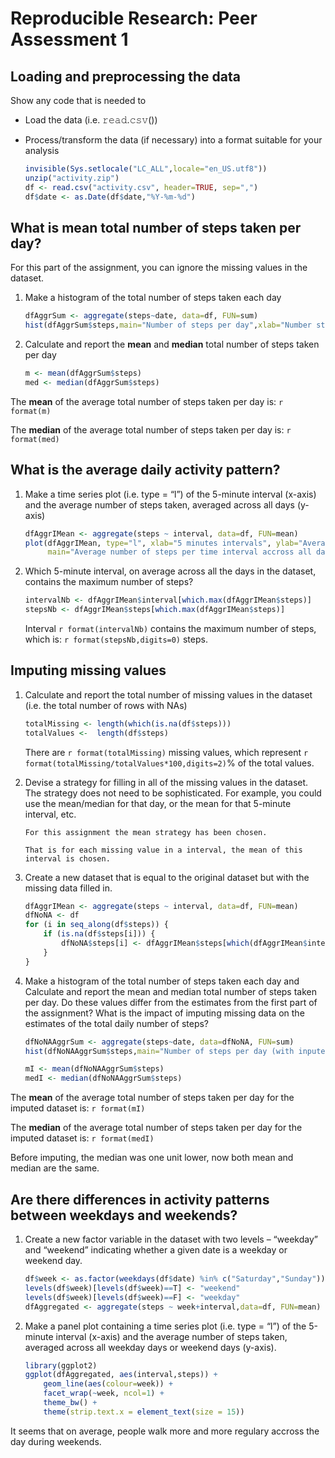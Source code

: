 # Reproducible Research: Peer Assessment 1
## Loading and preprocessing the data
Show any code that is needed to

- Load the data (i.e. 𝚛𝚎𝚊𝚍.𝚌𝚜𝚟())
- Process/transform the data (if necessary) into a format suitable for your analysis

    ```r
    invisible(Sys.setlocale("LC_ALL",locale="en_US.utf8"))
    unzip("activity.zip")
    df <- read.csv("activity.csv", header=TRUE, sep=",")
    df$date <- as.Date(df$date,"%Y-%m-%d")
    ```

## What is mean total number of steps taken per day?
For this part of the assignment, you can ignore the missing values in the dataset.

1. Make a histogram of the total number of steps taken each day

    ```r
    dfAggrSum <- aggregate(steps~date, data=df, FUN=sum)
    hist(dfAggrSum$steps,main="Number of steps per day",xlab="Number steps per day")
    ```

2. Calculate and report the **mean** and **median** total number of steps taken per day

    ```r
    m <- mean(dfAggrSum$steps)
    med <- median(dfAggrSum$steps)
    ```

The **mean** of the  average total number of steps taken per day is: `r format(m)`

The **median** of the  average total number of steps taken per day is:  `r format(med)`


## What is the average daily activity pattern?

1. Make a time series plot (i.e. type = "l") of the 5-minute interval (x-axis) and the average number of steps taken, averaged across all days (y-axis)

    ```r
    dfAggrIMean <- aggregate(steps ~ interval, data=df, FUN=mean)
    plot(dfAggrIMean, type="l", xlab="5 minutes intervals", ylab="Average number of steps", 
         main="Average number of steps per time interval accross all days")
    ```

2. Which 5-minute interval, on average across all the days in the dataset, contains the maximum number of steps?

    ```r
    intervalNb <- dfAggrIMean$interval[which.max(dfAggrIMean$steps)]
    stepsNb <- dfAggrIMean$steps[which.max(dfAggrIMean$steps)]
    ```

    Interval `r format(intervalNb)` contains the maximum number of steps, which is: `r format(stepsNb,digits=0)` steps.

## Imputing missing values
1. Calculate and report the total number of missing values in the dataset (i.e. the total number of rows with NAs)

    ```r
    totalMissing <- length(which(is.na(df$steps)))
    totalValues <-  length(df$steps)
    ```

    There are `r format(totalMissing)` missing values, which represent `r format(totalMissing/totalValues*100,digits=2)`% of the total values.

2. Devise a strategy for filling in all of the missing values in the dataset. The strategy does not need to be sophisticated. For example, you could use the mean/median for that day, or the mean for that 5-minute interval, etc.

    ```
    For this assignment the mean strategy has been chosen.

    That is for each missing value in a interval, the mean of this interval is chosen.
    ```

3. Create a new dataset that is equal to the original dataset but with the missing data filled in.

    ```r
    dfAggrIMean <- aggregate(steps ~ interval, data=df, FUN=mean)
    dfNoNA <- df
    for (i in seq_along(df$steps)) {
        if (is.na(df$steps[i])) {
            dfNoNA$steps[i] <- dfAggrIMean$steps[which(dfAggrIMean$interval==df$interval[i])]
        }
    }
    ```

4. Make a histogram of the total number of steps taken each day and Calculate and report the mean and median total number of steps taken per day. Do these values differ from the estimates from the first part of the assignment? What is the impact of imputing missing data on the estimates of the total daily number of steps?

    ```r
    dfNoNAAggrSum <- aggregate(steps~date, data=dfNoNA, FUN=sum)
    hist(dfNoNAAggrSum$steps,main="Number of steps per day (with inputed values)",xlab="Number steps per day")
    ```

    ```r
    mI <- mean(dfNoNAAggrSum$steps)
    medI <- median(dfNoNAAggrSum$steps)
    ```

The **mean** of the  average total number of steps taken per day for the imputed dataset is: `r format(mI)`

The **median** of the  average total number of steps taken per day for the imputed dataset is:  `r format(medI)`

Before imputing, the median was one unit lower, now both mean and median are the same.

## Are there differences in activity patterns between weekdays and weekends?
1. Create a new factor variable in the dataset with two levels -- "weekday" and "weekend" indicating whether a given date is a weekday or weekend day.

    ```r
    df$week <- as.factor(weekdays(df$date) %in% c("Saturday","Sunday"))
    levels(df$week)[levels(df$week)==T] <- "weekend"
    levels(df$week)[levels(df$week)==F] <- "weekday"
    dfAggregated <- aggregate(steps ~ week+interval,data=df, FUN=mean)
    ````

2. Make a panel plot containing a time series plot (i.e. type = "l") of the 5-minute interval (x-axis) and the average number of steps taken, averaged across all weekday days or weekend days (y-axis).

    ```r
    library(ggplot2)
    ggplot(dfAggregated, aes(interval,steps)) +
        geom_line(aes(colour=week)) +
        facet_wrap(~week, ncol=1) +
        theme_bw() + 
        theme(strip.text.x = element_text(size = 15))
    ```

It seems that on average, people walk more and more regulary accross the day during weekends.


